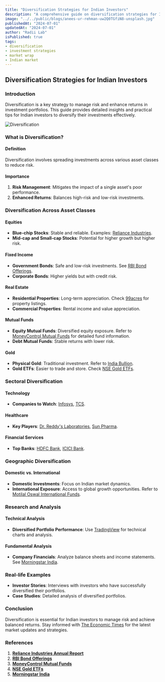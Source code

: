 ```yaml
---
title: "Diversification Strategies for Indian Investors"
description: "A comprehensive guide on diversification strategies for Indian investors to optimize their portfolios."
image: "../../public/blogs/anees-ur-rehman-uw2Q0TGfiN8-unsplash.jpg"
publishedAt: "2024-07-01"
updatedAt: "2024-07-01"
author: "Radii Lab"
isPublished: true
tags:
- diversification
- investment strategies
- market wrap
- Indian market
---
```


## Diversification Strategies for Indian Investors

### Introduction

Diversification is a key strategy to manage risk and enhance returns in investment portfolios. This guide provides detailed insights and practical tips for Indian investors to diversify their investments effectively.

![Diversification](../../public/blogs/anees-ur-rehman-uw2Q0TGfiN8-unsplash.jpg)


### What is Diversification?

#### Definition

Diversification involves spreading investments across various asset classes to reduce risk.

#### Importance

1. **Risk Management**: Mitigates the impact of a single asset's poor performance.
2. **Enhanced Returns**: Balances high-risk and low-risk investments.

### Diversification Across Asset Classes

#### Equities

- **Blue-chip Stocks**: Stable and reliable. Examples: [Reliance Industries](https://www.moneycontrol.com/financials/relianceindustries/annual-report/RI).
- **Mid-cap and Small-cap Stocks**: Potential for higher growth but higher risk.

#### Fixed Income

- **Government Bonds**: Safe and low-risk investments. See [RBI Bond Offerings](https://www.rbi.org.in/scripts/Publications.aspx).
- **Corporate Bonds**: Higher yields but with credit risk.

#### Real Estate

- **Residential Properties**: Long-term appreciation. Check [99acres](https://www.99acres.com/) for property listings.
- **Commercial Properties**: Rental income and value appreciation.

#### Mutual Funds

- **Equity Mutual Funds**: Diversified equity exposure. Refer to [MoneyControl Mutual Funds](https://www.moneycontrol.com/mutual-funds) for detailed fund information.
- **Debt Mutual Funds**: Stable returns with lower risk.

#### Gold

- **Physical Gold**: Traditional investment. Refer to [India Bullion](https://www.indiabullion.com/).
- **Gold ETFs**: Easier to trade and store. Check [NSE Gold ETFs](https://www.nseindia.com/products-services/etfs).

### Sectoral Diversification

#### Technology

- **Companies to Watch**: [Infosys](https://www.moneycontrol.com/financials/infosys/annual-report/IT), [TCS](https://www.moneycontrol.com/financials/tataconsultancyservices/annual-report/TCS).

#### Healthcare

- **Key Players**: [Dr. Reddy's Laboratories](https://www.moneycontrol.com/financials/drreddys/annual-report/DRL), [Sun Pharma](https://www.moneycontrol.com/financials/sunpharma/annual-report/SP).

#### Financial Services

- **Top Banks**: [HDFC Bank](https://www.moneycontrol.com/financials/hdfcbank/annual-report/HDF), [ICICI Bank](https://www.moneycontrol.com/financials/icicibank/annual-report/ICI).

### Geographic Diversification

#### Domestic vs. International

- **Domestic Investments**: Focus on Indian market dynamics.
- **International Exposure**: Access to global growth opportunities. Refer to [Motilal Oswal International Funds](https://www.motilaloswal.com).

### Research and Analysis

#### Technical Analysis

- **Diversified Portfolio Performance**: Use [TradingView](https://www.tradingview.com/) for technical charts and analysis.

#### Fundamental Analysis

- **Company Financials**: Analyze balance sheets and income statements. See [Morningstar India](https://www.morningstar.in).

### Real-life Examples

- **Investor Stories**: Interviews with investors who have successfully diversified their portfolios.
- **Case Studies**: Detailed analysis of diversified portfolios.

### Conclusion

Diversification is essential for Indian investors to manage risk and achieve balanced returns. Stay informed with [The Economic Times](https://economictimes.indiatimes.com) for the latest market updates and strategies.

### References

1. **[Reliance Industries Annual Report](https://www.moneycontrol.com/financials/relianceindustries/annual-report/RI)**
2. **[RBI Bond Offerings](https://www.rbi.org.in/scripts/Publications.aspx)**
3. **[MoneyControl Mutual Funds](https://www.moneycontrol.com/mutual-funds)**
4. **[NSE Gold ETFs](https://www.nseindia.com/products-services/etfs)**
5. **[Morningstar India](https://www.morningstar.in)**

